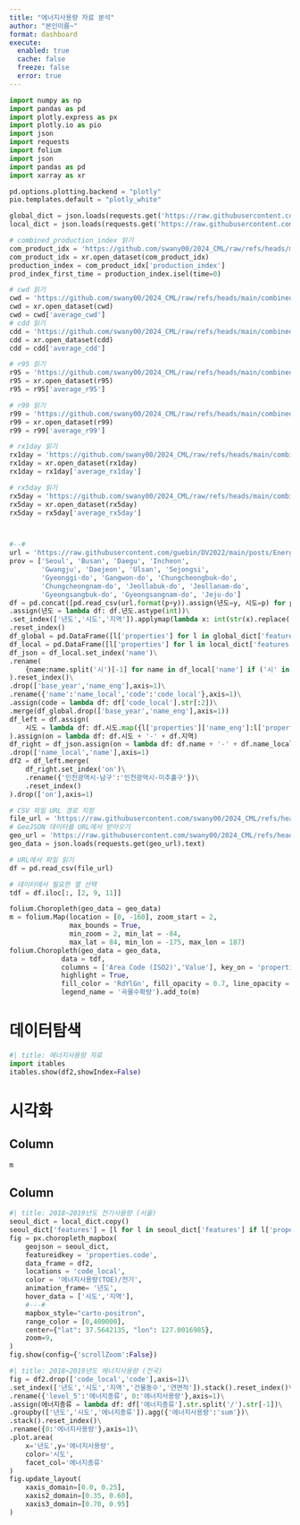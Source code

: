 ```yaml
---
title: "에너지사용량 자료 분석"
author: "본인이름~"
format: dashboard
execute: 
  enabled: true
  cache: false
  freeze: false
  error: true
---
```


```python
import numpy as np
import pandas as pd
import plotly.express as px
import plotly.io as pio
import json
import requests
import folium
import json
import pandas as pd
import xarray as xr

pd.options.plotting.backend = "plotly"
pio.templates.default = "plotly_white"

global_dict = json.loads(requests.get('https://raw.githubusercontent.com/southkorea/southkorea-maps/master/kostat/2018/json/skorea-provinces-2018-geo.json').text)
local_dict = json.loads(requests.get('https://raw.githubusercontent.com/southkorea/southkorea-maps/master/kostat/2018/json/skorea-municipalities-2018-geo.json').text)

# combined_production_index 읽기
com_product_idx = 'https://github.com/swany00/2024_CML/raw/refs/heads/main/combined_production_index.nc'
com_product_idx = xr.open_dataset(com_product_idx)
production_index = com_product_idx['production_index']
prod_index_first_time = production_index.isel(time=0)

# cwd 읽기
cwd = 'https://github.com/swany00/2024_CML/raw/refs/heads/main/combined_extreme_rainfall_average_cwd.nc'
cwd = xr.open_dataset(cwd)
cwd = cwd['average_cwd']
# cdd 읽기
cdd = 'https://github.com/swany00/2024_CML/raw/refs/heads/main/combined_extreme_rainfall_average_cdd.nc'
cdd = xr.open_dataset(cdd)
cdd = cdd['average_cdd']

# r95 읽기
r95 = 'https://github.com/swany00/2024_CML/raw/refs/heads/main/combined_extreme_rainfall_average_r95.nc'
r95 = xr.open_dataset(r95)
r95 = r95['average_r95']

# r99 읽기
r99 = 'https://github.com/swany00/2024_CML/raw/refs/heads/main/combined_extreme_rainfall_average_r99.nc'
r99 = xr.open_dataset(r99)
r99 = r99['average_r99']

# rx1day 읽기
rx1day = 'https://github.com/swany00/2024_CML/raw/refs/heads/main/combined_extreme_rainfall_average_rx1day.nc'
rx1day = xr.open_dataset(rx1day)
rx1day = rx1day['average_rx1day']

# rx5day 읽기
rx5day = 'https://github.com/swany00/2024_CML/raw/refs/heads/main/combined_extreme_rainfall_average_rx5day.nc'
rx5day = xr.open_dataset(rx5day)
rx5day = rx5day['average_rx5day']



#--#
url = 'https://raw.githubusercontent.com/guebin/DV2022/main/posts/Energy/{}.csv'
prov = ['Seoul', 'Busan', 'Daegu', 'Incheon', 
        'Gwangju', 'Daejeon', 'Ulsan', 'Sejongsi', 
        'Gyeonggi-do', 'Gangwon-do', 'Chungcheongbuk-do', 
        'Chungcheongnam-do', 'Jeollabuk-do', 'Jeollanam-do', 
        'Gyeongsangbuk-do', 'Gyeongsangnam-do', 'Jeju-do']
df = pd.concat([pd.read_csv(url.format(p+y)).assign(년도=y, 시도=p) for p in prov for y in ['2018', '2019', '2020', '2021']]).reset_index(drop=True)\
.assign(년도 = lambda df: df.년도.astype(int))\
.set_index(['년도','시도','지역']).applymap(lambda x: int(str(x).replace(',','')))\
.reset_index()
df_global = pd.DataFrame([l['properties'] for l in global_dict['features']])
df_local = pd.DataFrame([l['properties'] for l in local_dict['features']])
df_json = df_local.set_index('name')\
.rename(
    {name:name.split('시')[-1] for name in df_local['name'] if ('시' in name) and ('구' in name) and (len(name)>3)}
).reset_index()\
.drop(['base_year','name_eng'],axis=1)\
.rename({'name':'name_local','code':'code_local'},axis=1)\
.assign(code = lambda df: df['code_local'].str[:2])\
.merge(df_global.drop(['base_year','name_eng'],axis=1))
df_left = df.assign(
    시도 = lambda df: df.시도.map({l['properties']['name_eng']:l['properties']['name'] for l in global_dict['features']})
).assign(on = lambda df: df.시도 + '-' + df.지역)
df_right = df_json.assign(on = lambda df: df.name + '-' + df.name_local)\
.drop(['name_local','name'],axis=1)
df2 = df_left.merge(
    df_right.set_index('on')\
    .rename({'인천광역시-남구':'인천광역시-미추홀구'})\
    .reset_index()
).drop(['on'],axis=1)

# CSV 파일 URL 경로 지정
file_url = 'https://raw.githubusercontent.com/swany00/2024_CML/refs/heads/main/FAOSTAT_data_isocode_1991-2020.csv'
# GeoJSON 데이터를 URL에서 받아오기
geo_url = 'https://raw.githubusercontent.com/swany00/2024_CML/refs/heads/main/World_Countries__Generalized_.geojson'
geo_data = json.loads(requests.get(geo_url).text)

# URL에서 파일 읽기
df = pd.read_csv(file_url)

# 데이터에서 필요한 열 선택
tdf = df.iloc[:, [2, 9, 11]]

folium.Choropleth(geo_data = geo_data)
m = folium.Map(location = [0, -160], zoom_start = 2,
               max_bounds = True, 
               min_zoom = 2, min_lat = -84, 
               max_lat = 84, min_lon = -175, max_lon = 187)
folium.Choropleth(geo_data = geo_data, 
             data = tdf,
             columns = ['Area Code (ISO2)','Value'], key_on = 'properties.ISO',
             highlight = True,
             fill_color = 'RdYlGn', fill_opacity = 0.7, line_opacity = 0.5,
             legend_name = '곡물수확량').add_to(m)


```

# 데이터탐색

```python
#| title: 에너지사용량 자료 
import itables 
itables.show(df2,showIndex=False)
```

# 시각화 {orientation="columns" scrolling="true"}

## Column {width=50%}

```python
m
```

## Column {width=50%}

```python
#| title: 2018~2019년도 전기사용량 (서울)
seoul_dict = local_dict.copy() 
seoul_dict['features'] = [l for l in seoul_dict['features'] if l['properties']['code'][:2] == '11']
fig = px.choropleth_mapbox(
    geojson = seoul_dict,
    featureidkey = 'properties.code',
    data_frame = df2,
    locations = 'code_local',
    color = '에너지사용량(TOE)/전기',
    animation_frame= '년도',
    hover_data = ['시도','지역'],
    #---#
    mapbox_style="carto-positron",
    range_color = [0,400000],
    center={"lat": 37.5642135, "lon": 127.0016985},
    zoom=9,
)
fig.show(config={'scrollZoom':False})
```

```python
#| title: 2018~2019년도 에너지사용량 (전국)
fig = df2.drop(['code_local','code'],axis=1)\
.set_index(['년도','시도','지역','건물동수','연면적']).stack().reset_index()\
.rename({'level_5':'에너지종류', 0:'에너지사용량'},axis=1)\
.assign(에너지종류 = lambda df: df['에너지종류'].str.split('/').str[-1])\
.groupby(['년도','시도','에너지종류']).agg({'에너지사용량':'sum'})\
.stack().reset_index()\
.rename({0:'에너지사용량'},axis=1)\
.plot.area(
    x='년도',y='에너지사용량',
    color='시도',
    facet_col='에너지종류'
)
fig.update_layout(
    xaxis_domain=[0.0, 0.25],
    xaxis2_domain=[0.35, 0.60],
    xaxis3_domain=[0.70, 0.95]
)
```